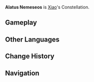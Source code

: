 {{Constellation Overview Infobox
|title     = Alatus Nemeseos
|character = Xiao
|meaning   = Winged Nemesis
}}
'''Alatus Nemeseos''' is [[Xiao]]'s Constellation.

==Gameplay==
{{Constellation Table|Xiao}}

==Other Languages==
{{Other Languages
|en      = Alatus Nemeseos
|en_lang = la
|en_tl   = Winged Nemesis
|zhs     = 金翅鹏王座
|zhs_rm  = Jīnchì Péng Wáng-zuò
|zht     = 金翅鵬王座
|zht_rm  = Jīnchì Péng Wáng-zuò
|zh_tl   = Golden Winged Peng King Constellation
|ja      = 金翼鵬王座
|ja_rm   = Kin'yoku Hou'ou-za{{Assumed}}
|ja_tl   = Golden Winged Peng King Constellation
|ko      = 황금날개천붕왕자리
|ko_rm   = Hwanggeum Nalgae Cheonbungwang-jari
|ko_tl   = Golden Winged Sky Peng King Constellation
|es      = Alatus Nemeseos
|fr      = Alatus Nemeseos
|ru      = Златокрылая Птица
|ru_tl   = Golden-Winged Bird
|th      = Alatus Nemeseos
|vi      = {{tt|Cung|宫}} {{tt|Kim Sí Bằng Vương|金翅鹏王}}
|vi_tl   = Golden Winged Peng King Constellation{{Sino|vi|part=1}}
|de      = Alatus Nemeseos
|id      = Alatus Nemeseos
|pt      = Alatus Nemeseos
}}

==Change History==
{{Change History|1.3}}

==Navigation==
{{Constellation Navbox}}